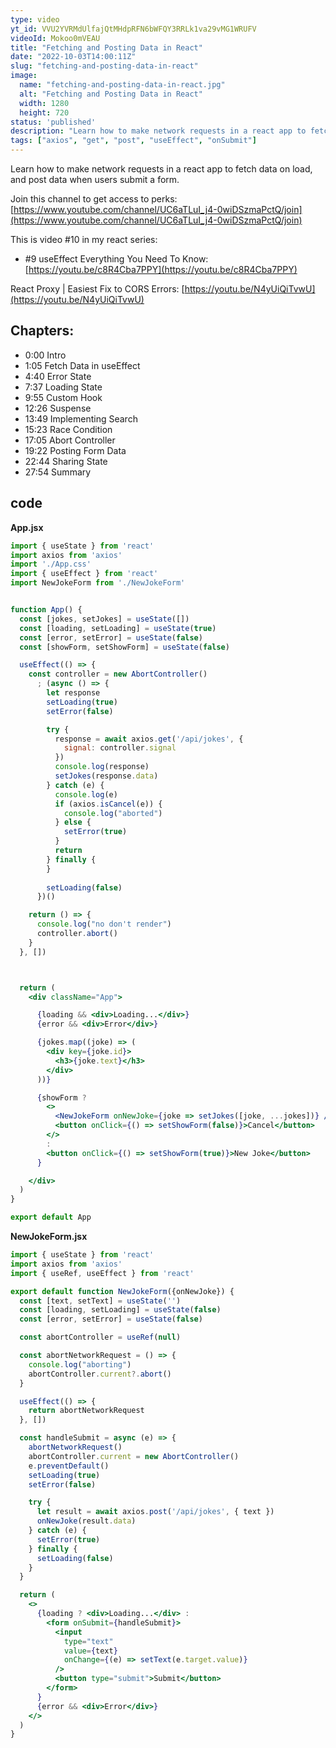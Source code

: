 ```yaml
---
type: video
yt_id: VVU2YVRMdUlfajQtMHdpRFN6bWFQY3RRLk1va29vMG1WRUFV
videoId: Mokoo0mVEAU
title: "Fetching and Posting Data in React"
date: "2022-10-03T14:00:11Z"
slug: "fetching-and-posting-data-in-react"
image: 
  name: "fetching-and-posting-data-in-react.jpg"
  alt: "Fetching and Posting Data in React"
  width: 1280
  height: 720
status: 'published'
description: "Learn how to make network requests in a react app to fetch data on load, and post data when users submit a form."
tags: ["axios", "get", "post", "useEffect", "onSubmit"]
---
```


Learn how to make network requests in a react app to fetch data on load, and post data when users submit a form.

Join this channel to get access to perks:
[https://www.youtube.com/channel/UC6aTLuI_j4-0wiDSzmaPctQ/join](https://www.youtube.com/channel/UC6aTLuI_j4-0wiDSzmaPctQ/join)

This is video #10 in my react series: 

* #9 useEffect Everything You Need To Know: [https://youtu.be/c8R4Cba7PPY](https://youtu.be/c8R4Cba7PPY)

React Proxy | Easiest Fix to CORS Errors: [https://youtu.be/N4yUiQiTvwU](https://youtu.be/N4yUiQiTvwU)

## Chapters:

* 0:00​ Intro
* 1:05 Fetch Data in useEffect
* 4:40 Error State
* 7:37 Loading State
* 9:55 Custom Hook
* 12:26 Suspense
* 13:49 Implementing Search
* 15:23 Race Condition
* 17:05 Abort Controller
* 19:22 Posting Form Data
* 22:44 Sharing State
* 27:54 Summary



## code


**App.jsx**

```jsx
import { useState } from 'react'
import axios from 'axios'
import './App.css'
import { useEffect } from 'react'
import NewJokeForm from './NewJokeForm'


function App() {
  const [jokes, setJokes] = useState([])
  const [loading, setLoading] = useState(true)
  const [error, setError] = useState(false)
  const [showForm, setShowForm] = useState(false)

  useEffect(() => {
    const controller = new AbortController()
      ; (async () => {
        let response
        setLoading(true)
        setError(false)

        try {
          response = await axios.get('/api/jokes', {
            signal: controller.signal
          })
          console.log(response)
          setJokes(response.data)
        } catch (e) {
          console.log(e)
          if (axios.isCancel(e)) {
            console.log("aborted")
          } else {
            setError(true)
          }
          return
        } finally {
        }
        
        setLoading(false)
      })()

    return () => {
      console.log("no don't render")
      controller.abort()
    }
  }, [])



  return (
    <div className="App">

      {loading && <div>Loading...</div>}
      {error && <div>Error</div>}

      {jokes.map((joke) => (
        <div key={joke.id}>
          <h3>{joke.text}</h3>
        </div>
      ))}

      {showForm ?
        <>
          <NewJokeForm onNewJoke={joke => setJokes([joke, ...jokes])} />
          <button onClick={() => setShowForm(false)}>Cancel</button>
        </>
        :
        <button onClick={() => setShowForm(true)}>New Joke</button>
      }

    </div>
  )
}

export default App
```

**NewJokeForm.jsx**

```jsx
import { useState } from 'react'
import axios from 'axios'
import { useRef, useEffect } from 'react'

export default function NewJokeForm({onNewJoke}) {
  const [text, setText] = useState('')
  const [loading, setLoading] = useState(false)
  const [error, setError] = useState(false)

  const abortController = useRef(null)

  const abortNetworkRequest = () => {
    console.log("aborting")
    abortController.current?.abort()
  }

  useEffect(() => {
    return abortNetworkRequest
  }, [])

  const handleSubmit = async (e) => {
    abortNetworkRequest()
    abortController.current = new AbortController()
    e.preventDefault()
    setLoading(true)
    setError(false)

    try {
      let result = await axios.post('/api/jokes', { text })
      onNewJoke(result.data)
    } catch (e) {
      setError(true)
    } finally {
      setLoading(false)
    }
  }

  return (
    <>
      {loading ? <div>Loading...</div> :
        <form onSubmit={handleSubmit}>
          <input
            type="text"
            value={text}
            onChange={(e) => setText(e.target.value)}
          />
          <button type="submit">Submit</button>
        </form>
      }
      {error && <div>Error</div>}
    </>
  )
}
```

